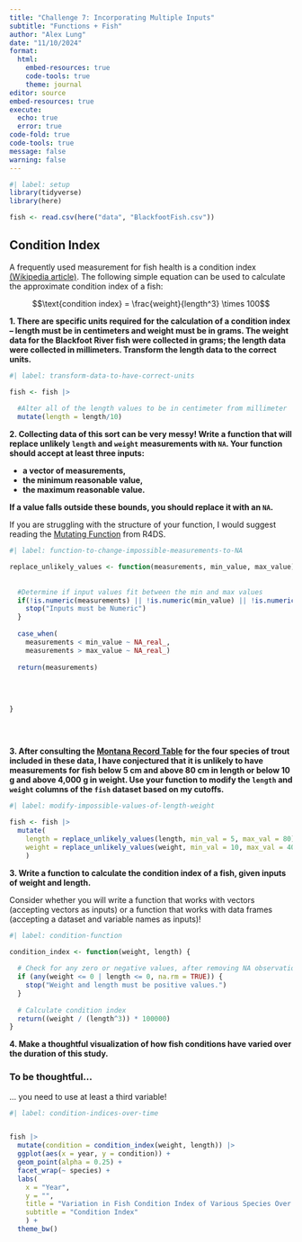 ```yaml
---
title: "Challenge 7: Incorporating Multiple Inputs"
subtitle: "Functions + Fish"
author: "Alex Lung"
date: "11/10/2024"
format: 
  html:  
    embed-resources: true
    code-tools: true
    theme: journal
editor: source
embed-resources: true
execute: 
  echo: true
  error: true
code-fold: true
code-tools: true
message: false
warning: false
---
```


```r
#| label: setup
library(tidyverse)
library(here)

fish <- read.csv(here("data", "BlackfootFish.csv"))

```

## Condition Index

A frequently used measurement for fish health is a condition index [(Wikipedia article)](https://en.wikipedia.org/wiki/Condition_index_in_fish). The following
simple equation can be used to calculate the approximate condition index of a
fish:

$$\text{condition index} = \frac{weight}{length^3} \times 100$$

**1. There are specific units required for the calculation of a condition index -- length must be in centimeters and weight must be in grams. The weight data for the Blackfoot River fish were collected in grams; the length data were collected in millimeters. Transform the length data to the correct units.**

```r
#| label: transform-data-to-have-correct-units

fish <- fish |>
  
  #Alter all of the length values to be in centimeter from millimeter
  mutate(length = length/10)

```

**2. Collecting data of this sort can be very messy! Write a function that will replace unlikely `length` and `weight` measurements with `NA`. Your function should accept at least three inputs:**

+ **a vector of measurements,**
+ **the minimum reasonable value,**
+ **the maximum reasonable value.**

**If a value falls outside these bounds, you should replace it with an `NA`.**

::: callout-tip
If you are struggling with the structure of your function, I would suggest reading the [Mutating Function](https://r4ds.hadley.nz/functions.html#mutate-functions) from R4DS.
:::

```r
#| label: function-to-change-impossible-measurements-to-NA

replace_unlikely_values <- function(measurements, min_value, max_value) {
  
  
  #Determine if input values fit between the min and max values
  if(!is.numeric(measurements) || !is.numeric(min_value) || !is.numeric(max_value)) {
    stop("Inputs must be Numeric")
  }
                 
  case_when(
    measurements < min_value ~ NA_real_,
    measurements > max_value ~ NA_real_)
  
  return(measurements)
  
  
  
  
}
  
  
  


```

**3. After consulting the [Montana Record Table](https://fwp.mt.gov/fish/anglingData/records) for the four species of trout included in these data, I have conjectured that it is unlikely to have measurements for fish below 5 cm and above 80 cm in length or below 10 g and above 4,000 g in weight. Use your function to modify the `length` and `weight` columns of the `fish` dataset based on my cutoffs.**

```r
#| label: modify-impossible-values-of-length-weight

fish <- fish |> 
  mutate(
    length = replace_unlikely_values(length, min_val = 5, max_val = 80),
    weight = replace_unlikely_values(weight, min_val = 10, max_val = 4000)
    )


```

**3. Write a function to calculate the condition index of a fish, given inputs of weight and length.**

::: callout-warning
Consider whether you will write a function that works with vectors (accepting
vectors as inputs) or a function that works with data frames (accepting a 
dataset and variable names as inputs)!
:::

```r
#| label: condition-function

condition_index <- function(weight, length) {
  
  # Check for any zero or negative values, after removing NA observations
  if (any(weight <= 0 | length <= 0, na.rm = TRUE)) {
    stop("Weight and length must be positive values.")
  }
  
  # Calculate condition index 
  return((weight / (length^3)) * 100000)
}
```

**4. Make a thoughtful visualization of how fish conditions have varied over the duration of this study.**

::: callout-warning
### To be thoughtful...

... you need to use at least a third variable!
:::

```r
#| label: condition-indices-over-time


fish |> 
  mutate(condition = condition_index(weight, length)) |>
  ggplot(aes(x = year, y = condition)) + 
  geom_point(alpha = 0.25) +
  facet_wrap(~ species) +
  labs(
    x = "Year",
    y = "",
    title = "Variation in Fish Condition Index of Various Species Over Time",
    subtitle = "Condition Index"
    ) +
  theme_bw()

```
